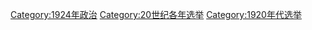 {{Cat topic in year| topic=选举| year=1924}}
{{Commonscat|Elections in 1924}}
[[Category:1924年政治|Category:1924年政治]]
[[Category:20世纪各年选举|Category:20世纪各年选举]]
[[Category:1920年代选举|Category:1920年代选举]]